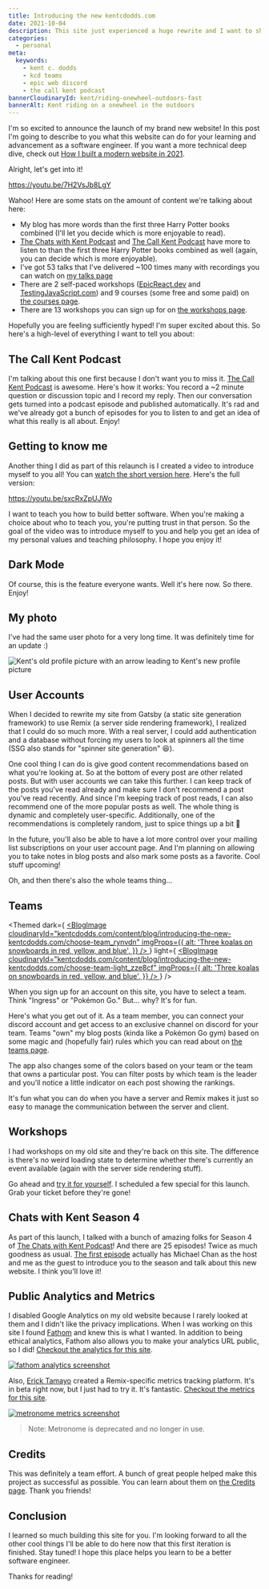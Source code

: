```yaml
---
title: Introducing the new kentcdodds.com
date: 2021-10-04
description: This site just experienced a huge rewrite and I want to show you around a bit.
categories:
  - personal
meta:
  keywords:
    - kent c. dodds
    - kcd teams
    - epic web discord
    - the call kent podcast
bannerCloudinaryId: kent/riding-onewheel-outdoors-fast
bannerAlt: Kent riding on a onewheel in the outdoors
---
```


I'm so excited to announce the launch of my brand new website! In this post I'm
going to describe to you what this website can do for your learning and
advancement as a software engineer. If you want a more technical deep dive,
check out
[How I built a modern website in 2021](/blog/how-i-built-a-modern-website-in-2021).

Alright, let's get into it!

https://youtu.be/7H2VsJb8LgY

Wahoo! Here are some stats on the amount of content we're talking about here:

- My blog has more words than the first three Harry Potter books combined (I'll
  let you decide which is more enjoyable to read).
- [The Chats with Kent Podcast](/chats) and [The Call Kent Podcast](/calls) have
  more to listen to than the first three Harry Potter books combined as well
  (again, you can decide which is more enjoyable).
- I've got 53 talks that I've delivered ~100 times many with recordings you can
  watch on [my talks page](/talks)
- There are 2 self-paced workshops ([EpicReact.dev](https://epicreact.dev) and
  [TestingJavaScript.com](https://testingjavascript.com)) and 9 courses (some
  free and some paid) on [the courses page](/courses).
- There are 13 workshops you can sign up for on
  [the workshops page](/workshops).

Hopefully you are feeling sufficiently hyped! I'm super excited about this. So
here's a high-level of everything I want to tell you about:

## The Call Kent Podcast

I'm talking about this one first because I don't want you to miss it.
[The Call Kent Podcast](/calls) is awesome. Here's how it works: You record a ~2
minute question or discussion topic and I record my reply. Then our conversation
gets turned into a podcast episode and published automatically. It's rad and
we've already got a bunch of episodes for you to listen to and get an idea of
what this really is all about. Enjoy!

## Getting to know me

Another thing I did as part of this relaunch is I created a video to introduce
myself to you all! You can
[watch the short version here](https://youtu.be/a7VxBwLGcDE). Here's the full
version:

https://youtu.be/sxcRxZpUJWo

I want to teach you how to build better software. When you're making a choice
about who to teach you, you're putting trust in that person. So the goal of the
video was to introduce myself to you and help you get an idea of my personal
values and teaching philosophy. I hope you enjoy it!

## Dark Mode

Of course, this is the feature everyone wants. Well it's here now. So there.
Enjoy!

## My photo

I've had the same user photo for a very long time. It was definitely time for an
update :)

![Kent's old profile picture with an arrow leading to Kent's new profile picture](https://res.cloudinary.com/kentcdodds-com/image/upload/kentcdodds.com/content/blog/introducing-the-new-kentcdodds.com/new-kent_luxjl8.png)

## User Accounts

When I decided to rewrite my site from Gatsby (a static site generation
framework) to use Remix (a server side rendering framework), I realized that I
could do so much more. With a real server, I could add authentication and a
database without forcing my users to look at spinners all the time (SSG also
stands for "spinner site generation" 😆).

One cool thing I can do is give good content recommendations based on what
you're looking at. So at the bottom of every post are other related posts. But
with user accounts we can take this further. I can keep track of the posts
you've read already and make sure I don't recommend a post you've read recently.
And since I'm keeping track of post reads, I can also recommend one of the more
popular posts as well. The whole thing is dynamic and completely user-specific.
Additionally, one of the recommendations is completely random, just to spice
things up a bit 🤌

In the future, you'll also be able to have a lot more control over your mailing
list subscriptions on your user account page. And I'm planning on allowing you
to take notes in blog posts and also mark some posts as a favorite. Cool stuff
upcoming!

Oh, and then there's also the whole teams thing...

## Teams

<Themed
	dark={
		<a href="/signup">
			<BlogImage
				cloudinaryId="kentcdodds.com/content/blog/introducing-the-new-kentcdodds.com/choose-team_rynvdn"
				imgProps={{
					alt: 'Three koalas on snowboards in red, yellow, and blue',
				}}
			/>
		</a>
	}
	light={
		<a href="/signup">
			<BlogImage
				cloudinaryId="kentcdodds.com/content/blog/introducing-the-new-kentcdodds.com/choose-team-light_zze8cf"
				imgProps={{
					alt: 'Three koalas on snowboards in red, yellow, and blue',
				}}
			/>
		</a>
	}
/>

When you sign up for an account on this site, you have to select a team. Think
"Ingress" or "Pokémon Go." But... why? It's for fun.

Here's what you get out of it. As a team member, you can connect your discord
account and get access to an exclusive channel on discord for your team. Teams
"own" my blog posts (kinda like a Pokémon Go gym) based on some magic and
(hopefully fair) rules which you can read about on [the teams page](/teams).

The app also changes some of the colors based on your team or the team that owns
a particular post. You can filter posts by which team is the leader and you'll
notice a little indicator on each post showing the rankings.

It's fun what you can do when you have a server and Remix makes it just so easy
to manage the communication between the server and client.

## Workshops

I had workshops on my old site and they're back on this site. The difference is
there's no weird loading state to determine whether there's currently an event
available (again with the server side rendering stuff).

Go ahead and [try it for yourself](/workshops). I scheduled a few special for
this launch. Grab your ticket before they're gone!

## Chats with Kent Season 4

As part of this launch, I talked with a bunch of amazing folks for Season 4 of
[The Chats with Kent Podcast](/chats)! And there are 25 episodes! Twice as much
goodness as usual. [The first episode](/chats/04/01) actually has Michael Chan
as the host and me as the guest to introduce you to the season and talk about
this new website. I think you'll love it!

## Public Analytics and Metrics

I disabled Google Analytics on my old website because I rarely looked at them
and I didn't like the privacy implications. When I was working on this site I
found [Fathom](https://kcd.im/fathom) and knew this is what I wanted. In
addition to being ethical analytics, Fathom also allows you to make your
analytics URL public, so I did!
[Checkout the analytics for this site](https://kcd.im/kcd-fathom).

[![fathom analytics screenshot](https://res.cloudinary.com/kentcdodds-com/image/upload/kentcdodds.com/content/blog/introducing-the-new-kentcdodds.com/fathom_gx7md5.png)](https://kcd.im/kcd-fathom)

Also, [Erick Tamayo](https://x.com/ericktamayo) created a Remix-specific
metrics tracking platform. It's in beta right now, but I just had to try it.
It's fantastic.
[Checkout the metrics for this site](https://kcd.im/kcd-metronome).

[![metronome metrics screenshot](https://res.cloudinary.com/kentcdodds-com/image/upload/kentcdodds.com/content/blog/introducing-the-new-kentcdodds.com/metronome_b08gpc.png)](https://kcd.im/kcd-metronome)

> Note: Metronome is deprecated and no longer in use.

## Credits

This was definitely a team effort. A bunch of great people helped make this
project as successful as possible. You can learn about them on
[the Credits page](/credits). Thank you friends!

## Conclusion

I learned so much building this site for you. I'm looking forward to all the
other cool things I'll be able to do here now that this first iteration is
finished. Stay tuned! I hope this place helps you learn to be a better software
engineer.

Thanks for reading!
